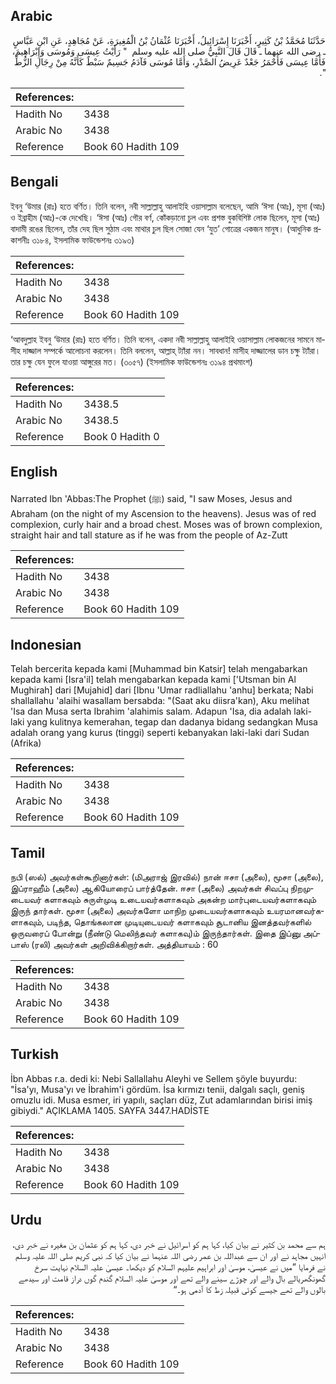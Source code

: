 ## Arabic


<div dir="rtl" lang="ar" style={{fontSize:'larger',backgroundColor:'#f8f9fa',padding:20}}>
حَدَّثَنَا مُحَمَّدُ بْنُ كَثِيرٍ، أَخْبَرَنَا إِسْرَائِيلُ، أَخْبَرَنَا عُثْمَانُ بْنُ الْمُغِيرَةِ، عَنْ مُجَاهِدٍ، عَنِ ابْنِ عَبَّاسٍ ـ رضى الله عنهما ـ قَالَ قَالَ النَّبِيُّ صلى الله عليه وسلم ‏ "‏ رَأَيْتُ عِيسَى وَمُوسَى وَإِبْرَاهِيمَ، فَأَمَّا عِيسَى فَأَحْمَرُ جَعْدٌ عَرِيضُ الصَّدْرِ، وَأَمَّا مُوسَى فَآدَمُ جَسِيمٌ سَبْطٌ كَأَنَّهُ مِنْ رِجَالِ الزُّطِّ ‏"‏‏.‏
</div>
<div style={{backgroundColor:'#f8f9fa',padding:20, marginBottom: 10}}><table> <thead> <tr> <th>References:</th> <th></th> </tr> </thead> <tbody><tr><td>Hadith No</td><td>3438</td></tr><tr><td>Arabic No</td><td>3438</td></tr><tr><td>Reference</td><td>Book 60 Hadith 109</td></tr></tbody></table></div>

## Bengali


<div dir="ltr" lang="bn" style={{fontSize:'larger',backgroundColor:'#f8f9fa',padding:20}}>
ইবনু ‘উমার (রাঃ) হতে বর্ণিত। তিনি বলেন, নবী সাল্লাল্লাহু আলাইহি ওয়াসাল্লাম বলেছেন, আমি ‘ঈসা (আঃ), মূসা (আঃ) ও ইব্রাহীম (আঃ)-কে দেখেছি। ‘ঈসা (আঃ) গৌর বর্ণ, কোঁকড়ানো চুল এবং প্রশস্ত বুকবিশিষ্ট লোক ছিলেন, মূসা (আঃ) বাদামী রঙের ছিলেন, তাঁর দেহ ছিল সুঠাম এবং মাথার চুল ছিল সোজা যেন ‘যুত’ গোত্রের একজন মানুষ। (আধুনিক প্রকাশনীঃ ৩১৮৪, ইসলামিক ফাউন্ডেশনঃ ৩১৯৩)
</div>
<div style={{backgroundColor:'#f8f9fa',padding:20, marginBottom: 10}}><table> <thead> <tr> <th>References:</th> <th></th> </tr> </thead> <tbody><tr><td>Hadith No</td><td>3438</td></tr><tr><td>Arabic No</td><td>3438</td></tr><tr><td>Reference</td><td>Book 60 Hadith 109</td></tr></tbody></table></div>


<div dir="ltr" lang="bn" style={{fontSize:'larger',backgroundColor:'#f8f9fa',padding:20}}>
‘আবদুল্লাহ ইবনু ‘উমার (রাঃ) হতে বর্ণিত। তিনি বলেন, একদা নবী সাল্লাল্লাহু আলাইহি ওয়াসাল্লাম লোকজনের সামনে মাসীহ দাজ্জাল সম্পর্কে আলোচনা করলেন। তিনি বললেন, আল্লাহ্ ট্যাঁরা নন। সাবধান! মাসীহ দাজ্জালের ডান চক্ষু ট্যাঁরা। তার চক্ষু যেন ফুলে যাওয়া আঙ্গুরের মত। (৩০৫৭) (ইসলামিক ফাউন্ডেশনঃ ৩১৯৪ প্রথমাংশ)
</div>
<div style={{backgroundColor:'#f8f9fa',padding:20, marginBottom: 10}}><table> <thead> <tr> <th>References:</th> <th></th> </tr> </thead> <tbody><tr><td>Hadith No</td><td>3438.5</td></tr><tr><td>Arabic No</td><td>3438.5</td></tr><tr><td>Reference</td><td>Book 0 Hadith 0</td></tr></tbody></table></div>

## English


<div dir="ltr" lang="en" style={{fontSize:'larger',backgroundColor:'#f8f9fa',padding:20}}>
Narrated Ibn 'Abbas:The Prophet (ﷺ) said, "I saw Moses, Jesus and Abraham (on the night of my Ascension to the heavens). Jesus was of red complexion, curly hair and a broad chest. Moses was of brown complexion, straight hair and tall stature as if he was from the people of Az-Zutt
</div>
<div style={{backgroundColor:'#f8f9fa',padding:20, marginBottom: 10}}><table> <thead> <tr> <th>References:</th> <th></th> </tr> </thead> <tbody><tr><td>Hadith No</td><td>3438</td></tr><tr><td>Arabic No</td><td>3438</td></tr><tr><td>Reference</td><td>Book 60 Hadith 109</td></tr></tbody></table></div>

## Indonesian


<div dir="ltr" lang="id" style={{fontSize:'larger',backgroundColor:'#f8f9fa',padding:20}}>
Telah bercerita kepada kami [Muhammad bin Katsir] telah mengabarkan kepada kami [Isra'il] telah mengabarkan kepada kami ['Utsman bin Al Mughirah] dari [Mujahid] dari [Ibnu 'Umar radliallahu 'anhu] berkata; Nabi shallallahu 'alaihi wasallam bersabda: "(Saat aku diisra'kan), Aku melihat 'Isa dan Musa serta Ibrahim 'alahimis salam. Adapun 'Isa, dia adalah laki-laki yang kulitnya kemerahan, tegap dan dadanya bidang sedangkan Musa adalah orang yang kurus (tinggi) seperti kebanyakan laki-laki dari Sudan (Afrika)
</div>
<div style={{backgroundColor:'#f8f9fa',padding:20, marginBottom: 10}}><table> <thead> <tr> <th>References:</th> <th></th> </tr> </thead> <tbody><tr><td>Hadith No</td><td>3438</td></tr><tr><td>Arabic No</td><td>3438</td></tr><tr><td>Reference</td><td>Book 60 Hadith 109</td></tr></tbody></table></div>

## Tamil


<div dir="ltr" lang="ta" style={{fontSize:'larger',backgroundColor:'#f8f9fa',padding:20}}>
நபி (ஸல்) அவர்கள்கூறினார்கள்: (மிஅராஜ் இரவில்) நான் ஈசா (அலை), மூசா (அலை), இப்ராஹீம் (அலை) ஆகியோரைப் பார்த்தேன். ஈசா (அலை) அவர்கள் சிவப்பு நிறமுடையவர் களாகவும் சுருள்முடி உடையவர்களாகவும் அகன்ற மார்புடையவர்களாகவும் இருந் தார்கள். மூசா (அலை) அவர்களோ மாநிற முடையவர்களாகவும் உயரமானவர்களாகவும், படிந்த, தொங்கலான முடியுடையவர் களாகவும் சூடானிய இனத்தவர்களில் ஒருவரைப் போன்று (நீண்டு மெலிந்தவர் களாகவு)ம் இருந்தார்கள். இதை இப்னு அப்பாஸ் (ரலி) அவர்கள் அறிவிக்கிறார்கள். அத்தியாயம் : 60
</div>
<div style={{backgroundColor:'#f8f9fa',padding:20, marginBottom: 10}}><table> <thead> <tr> <th>References:</th> <th></th> </tr> </thead> <tbody><tr><td>Hadith No</td><td>3438</td></tr><tr><td>Arabic No</td><td>3438</td></tr><tr><td>Reference</td><td>Book 60 Hadith 109</td></tr></tbody></table></div>

## Turkish


<div dir="ltr" lang="tr" style={{fontSize:'larger',backgroundColor:'#f8f9fa',padding:20}}>
İbn Abbas r.a. dedi ki: Nebi Sallallahu Aleyhi ve Sellem şöyle buyurdu: "İsa'yı, Musa'yı ve İbrahim'i gördüm. İsa kırmızı tenii, dalgalı saçlı, geniş omuzlu idi. Musa esmer, iri yapılı, saçları düz, Zut adamlarından birisi imiş gibiydi." AÇIKLAMA 1405. SAYFA 3447.HADİSTE
</div>
<div style={{backgroundColor:'#f8f9fa',padding:20, marginBottom: 10}}><table> <thead> <tr> <th>References:</th> <th></th> </tr> </thead> <tbody><tr><td>Hadith No</td><td>3438</td></tr><tr><td>Arabic No</td><td>3438</td></tr><tr><td>Reference</td><td>Book 60 Hadith 109</td></tr></tbody></table></div>

## Urdu


<div dir="rtl" lang="ur" style={{fontSize:'larger',backgroundColor:'#f8f9fa',padding:20}}>
ہم سے محمد بن کثیر نے بیان کیا، کہا ہم کو اسرائیل نے خبر دی، کہا ہم کو عثمان بن مغیرہ نے خبر دی، انہیں مجاہد نے اور ان سے عبداللہ بن عمر رضی اللہ عنہما نے بیان کیا کہ نبی کریم صلی اللہ علیہ وسلم نے فرمایا ”میں نے عیسیٰ، موسیٰ اور ابراہیم علیہم السلام کو دیکھا۔ عیسیٰ علیہ السلام نہایت سرخ گھونگھریالے بال والے اور چوڑے سینے والے تھے اور موسیٰ علیہ السلام گندم گوں دراز قامت اور سیدھے بالوں والے تھے جیسے کوئی قبیلہ زط کا آدمی ہو۔“
</div>
<div style={{backgroundColor:'#f8f9fa',padding:20, marginBottom: 10}}><table> <thead> <tr> <th>References:</th> <th></th> </tr> </thead> <tbody><tr><td>Hadith No</td><td>3438</td></tr><tr><td>Arabic No</td><td>3438</td></tr><tr><td>Reference</td><td>Book 60 Hadith 109</td></tr></tbody></table></div>
